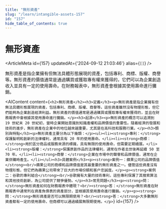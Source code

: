 ```yaml
---
title: "無形資產"
slug: "/learn/intangible-assets-157"
id: "157"
hide_table_of_contents: true
---
```



# 無形資產

<ArticleMeta id={157} updatedAt={'2024-09-12 21:03:46'} alias={`[]`} />
<div className='border-solid border-b border-t-0 my-4 border-[var(--ifm-color-gray-300)]' />

無形資產是指企業擁有但無法具體形態展現的資產，包括專利、商標、版權、商譽等。無形資產的價值通常是通過購買或獲取專有權來獲得的，它們可以為企業創造收入並具有一定的使用壽命。在財務報表中，無形資產會根據其使用壽命進行攤銷。

<AIContent content={`<h2>無形資產</h2><h3>定義</h3><p>無形資產是指企業擁有但無法具體形態展現的資產，包括專利、商標、版權、商譽等。這些資產雖然沒有物理形態，但它們能夠為企業創造經濟利益。無形資產的價值通常是通過購買或獲取專有權來獲得的，並且在財務報表中會根據其使用壽命進行攤銷。</p><h3>起源</h3><p>無形資產的概念可以追溯到 19 世紀末 20 世紀初，當時企業開始意識到知識產權和品牌價值的重要性。隨着經濟的發展和技術的進步，無形資產在企業中的地位越來越重要，尤其是在高科技和服務行業。</p><h3>類別與特點</h3><p>無形資產主要分為以下幾類：</p><ul><li><strong>專利：</strong>保護髮明和創新的法律權利，通常具有 20 年的使用壽命。</li><li><strong>商標：</strong>用於區分商品或服務來源的標識，具有無限的使用壽命，但需要定期續展。</li><li><strong>版權：</strong>保護原創作品的法律權利，通常在作者去世後再延續 50 至 70 年。</li><li><strong>商譽：</strong>企業在市場中的聲譽和品牌價值，通常在企業併購時產生。</li></ul><h3>具體案例</h3><p><strong>案例一：蘋果公司的品牌價值</strong><br/>蘋果公司的商標和品牌價值是其最重要的無形資產之一。儘管這些資產沒有物理形態，但它們為蘋果公司帶來了巨大的市場份額和客户忠誠度。</p><p><strong>案例二：谷歌的專利組合</strong><br/>谷歌擁有大量的技術專利，這些專利保護了其搜索算法和其他技術創新，為公司提供了競爭優勢。</p><h3>常見問題</h3><p><strong>問：</strong>無形資產如何在財務報表中體現？<br/><strong>答：</strong>無形資產在財務報表中通常列在資產負債表的資產部分，並根據其使用壽命進行攤銷。</p><p><strong>問：</strong>無形資產是否可以無限期使用？<br/><strong>答：</strong>大多數無形資產都有一定的使用壽命，但商標可以通過續展無限期使用。</p>`} id={157} />

